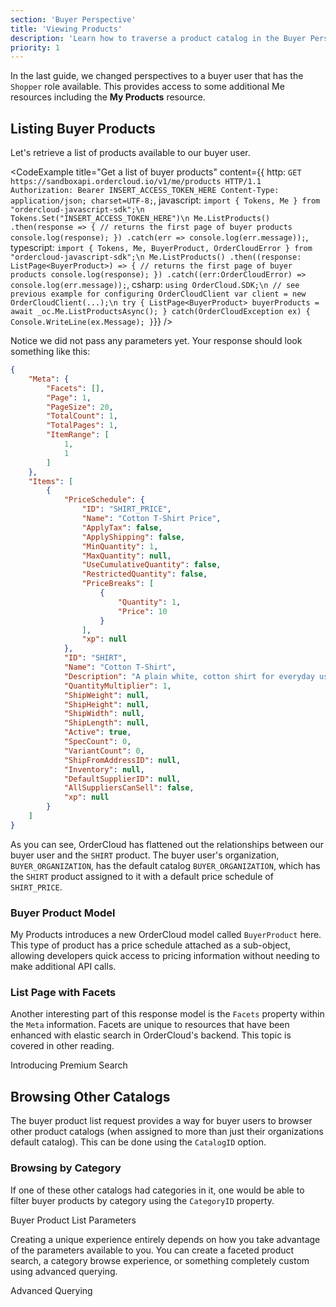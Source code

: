 ```yaml
---
section: 'Buyer Perspective'
title: 'Viewing Products'
description: 'Learn how to traverse a product catalog in the Buyer Perspective and explore the features at your disposal for creating a unique shopping experience.'
priority: 1
---
```


In the last guide, we changed perspectives to a buyer user that has the `Shopper` role available. This provides access to some additional Me resources including the **My Products** resource.

## Listing Buyer Products
Let's retrieve a list of products available to our buyer user.

<CodeExample
  title="Get a list of buyer products"
  content={{
    http: `GET https://sandboxapi.ordercloud.io/v1/me/products HTTP/1.1
Authorization: Bearer INSERT_ACCESS_TOKEN_HERE
Content-Type: application/json; charset=UTF-8;`,
javascript: `import { Tokens, Me } from "ordercloud-javascript-sdk";\n
Tokens.Set("INSERT_ACCESS_TOKEN_HERE")\n
Me.ListProducts()
  .then(response => {
      // returns the first page of buyer products
      console.log(response);
  })
  .catch(err => console.log(err.message));`,
typescript: `import { Tokens, Me, BuyerProduct, OrderCloudError } from "ordercloud-javascript-sdk";\n
Me.ListProducts()
  .then((response: ListPage<BuyerProduct>) => {
      // returns the first page of buyer products
      console.log(response);
  })
  .catch((err:OrderCloudError) => console.log(err.message));`,
csharp: `using OrderCloud.SDK;\n
// see previous example for configuring OrderCloudClient
var client = new OrderCloudClient(...);\n
try
{
	ListPage<BuyerProduct> buyerProducts = await _oc.Me.ListProductsAsync();
} catch(OrderCloudException ex)
{
	Console.WriteLine(ex.Message);
}`}}
/>

Notice we did not pass any parameters yet. Your response should look something like this:

```json
{
	"Meta": {
		"Facets": [],
		"Page": 1,
		"PageSize": 20,
		"TotalCount": 1,
		"TotalPages": 1,
		"ItemRange": [
			1,
			1
		]
	},
	"Items": [
		{
			"PriceSchedule": {
				"ID": "SHIRT_PRICE",
				"Name": "Cotton T-Shirt Price",
				"ApplyTax": false,
				"ApplyShipping": false,
				"MinQuantity": 1,
				"MaxQuantity": null,
				"UseCumulativeQuantity": false,
				"RestrictedQuantity": false,
				"PriceBreaks": [
					{
						"Quantity": 1,
						"Price": 10
					}
				],
				"xp": null
			},
			"ID": "SHIRT",
			"Name": "Cotton T-Shirt",
			"Description": "A plain white, cotton shirt for everyday use.",
			"QuantityMultiplier": 1,
			"ShipWeight": null,
			"ShipHeight": null,
			"ShipWidth": null,
			"ShipLength": null,
			"Active": true,
			"SpecCount": 0,
			"VariantCount": 0,
			"ShipFromAddressID": null,
			"Inventory": null,
			"DefaultSupplierID": null,
			"AllSuppliersCanSell": false,
			"xp": null
		}
	]
}
```

As you can see, OrderCloud has flattened out the relationships between our buyer user and the `SHIRT` product. The buyer user's organization, `BUYER_ORGANIZATION`, has the default catalog `BUYER_ORGANIZATION`, which has the `SHIRT` product assigned to it with a default price schedule of `SHIRT_PRICE`.

### Buyer Product Model
My Products introduces a new OrderCloud model called `BuyerProduct` here. This type of product has a price schedule attached as a sub-object, allowing developers quick access to pricing information without needing to make additional API calls.

### List Page with Facets
Another interesting part of this response model is the `Facets` property within the `Meta` information. Facets are unique to resources that have been enhanced with elastic search in OrderCloud's backend. This topic is covered in other reading.

<ContentLink to="/knowledge-base/introducing-premium-search" 
subtitle="Further Reading">Introducing Premium Search</ContentLink>

## Browsing Other Catalogs
The buyer product list request provides a way for buyer users to browser other product catalogs (when assigned to more than just their organizations default catalog). This can be done using the `CatalogID` option.

### Browsing by Category
If one of these other catalogs had categories in it, one would be able to filter buyer products by category using the `CategoryID` property.

<ContentLink to="/api-reference/me-and-my-stuff/my-products/list-products#parameters" type="bookmark" subtitle="API Reference">Buyer Product List Parameters</ContentLink>

Creating a unique experience entirely depends on how you take advantage of the parameters available to you. You can create a faceted product search, a category browse experience, or something completely custom using advanced querying.

<ContentLink to="/knowledge-base/advanced-querying" subtitle="Further Reading">Advanced Querying</ContentLink>
